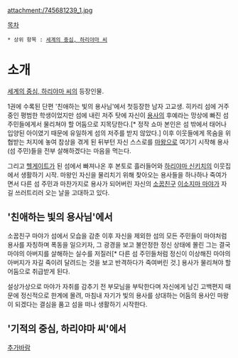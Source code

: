 attachment:/745681239_1.jpg

[[목차]]
 * 상위 항목 : [[세계의 중심, 하리야마 씨]]


= 소개 =
[[세계의 중심, 하리야마 씨]]의 등장인물. 

1권에 수록된 단편 '친애하는 빛의 용사님'에서 첫등장한 남자 고교생. 히카리 섬에 거주 중인 평범한 학생이었지만 섬에 내린 저주 탓에 자신이 [[용사]]의 후예라는 망상에 빠진 섬 주민들에게서 물리쳐야 할 어둠으로 지목당한다.[* 정작 쇼마 본인은 섬 밖에서 태어나 입양된 아이였기 때문에 유일하게 섬의 저주를 받지 않았다.] 이후 이웃들에게 목숨을 위협받는 처지에 놓여 참상을 겪게 된 뒤부턴 자신 스스로를 [[마왕]]으로 여기기 시작해 용사(섬 주민)들을 전부 살해하겠다는 마음을 먹는다.

그리고 [[헬게이트]]가 된 섬에서 빠져나온 후 본토로 흘러들어와 [[하리야마 신키치]]의 이웃집에서 생활하기 시작. 마왕인 자신을 물리치기 위해 찾아오는 용사들을 하나하나 죽여가면서 다른 섬 주민과 마찬가지로 용사가 되어버린 자신의 [[소꿉친구]] [[이소지마 마야]]가 자길 쓰러트리러 오는 날을 고대하고 있다.

== '친애하는 빛의 용사님'에서 ==
소꿉친구 마야가 섬에서 모습을 감춘 이후 자신을 제외한 섬의 모든 주민들이 마야처럼 용사를 자칭하며 폭동을 일으키자, 그 광경을 보고 불안정한 정신 상태에 몰린 그는 결국 마야의 아버지를 살해하는 실수를 저질러[* 다른 섬 주민들처럼 정신이 이상해진 마야의 아버지가 자길 죽이려 달려드는 것을 보고 반격하다가 죽여버린 것.] 용사가 물리쳐야 할 어둠으로 취급받게 된다.

설상가상으로 마야가 자취를 감추기 전 부모님을 부탁한다며 자신에게 남긴 고백편지 때문에 정신적으로 한계에 몰려, 마침내 자기가 빛의 용사를 상대하는 어둠의 용사인 마왕이 되겠다는 결심을 품고 섬을 떠나 생활하기 시작한다.

== '기적의 중심, 하리야마 씨'에서 ==
[[추가바람]]

